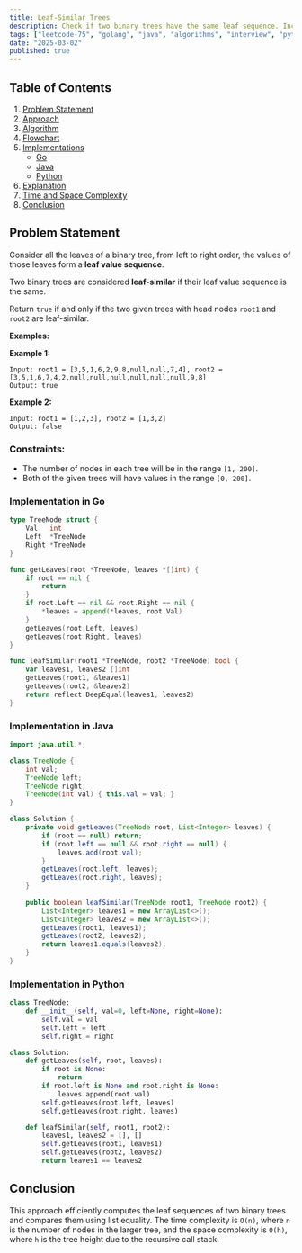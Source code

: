 ```yaml
---
title: Leaf-Similar Trees
description: Check if two binary trees have the same leaf sequence. Includes Go and Java implementations.
tags: ["leetcode-75", "golang", "java", "algorithms", "interview", "python", "leetcode"]
date: "2025-03-02"
published: true
---
```


## Table of Contents

1. [Problem Statement](#problem-statement)
2. [Approach](#approach)
3. [Algorithm](#algorithm)
4. [Flowchart](#flowchart)
5. [Implementations](#implementations)
   - [Go](#implementation-in-go)
   - [Java](#implementation-in-java)
   - [Python](#implementation-in-python)
6. [Explanation](#explanation)
7. [Time and Space Complexity](#time-and-space-complexity)
8. [Conclusion](#conclusion)

## Problem Statement


Consider all the leaves of a binary tree, from left to right order, the values of those leaves form a **leaf value sequence**.

Two binary trees are considered **leaf-similar** if their leaf value sequence is the same.

Return `true` if and only if the two given trees with head nodes `root1` and `root2` are leaf-similar.

**Examples:**

**Example 1:**
```
Input: root1 = [3,5,1,6,2,9,8,null,null,7,4], root2 = [3,5,1,6,7,4,2,null,null,null,null,null,null,9,8]
Output: true
```

**Example 2:**
```
Input: root1 = [1,2,3], root2 = [1,3,2]
Output: false
```

### Constraints:

- The number of nodes in each tree will be in the range `[1, 200]`.
- Both of the given trees will have values in the range `[0, 200]`.

### Implementation in Go

```go
type TreeNode struct {
    Val   int
    Left  *TreeNode
    Right *TreeNode
}

func getLeaves(root *TreeNode, leaves *[]int) {
    if root == nil {
        return
    }
    if root.Left == nil && root.Right == nil {
        *leaves = append(*leaves, root.Val)
    }
    getLeaves(root.Left, leaves)
    getLeaves(root.Right, leaves)
}

func leafSimilar(root1 *TreeNode, root2 *TreeNode) bool {
    var leaves1, leaves2 []int
    getLeaves(root1, &leaves1)
    getLeaves(root2, &leaves2)
    return reflect.DeepEqual(leaves1, leaves2)
}
```

### Implementation in Java

```java
import java.util.*;

class TreeNode {
    int val;
    TreeNode left;
    TreeNode right;
    TreeNode(int val) { this.val = val; }
}

class Solution {
    private void getLeaves(TreeNode root, List<Integer> leaves) {
        if (root == null) return;
        if (root.left == null && root.right == null) {
            leaves.add(root.val);
        }
        getLeaves(root.left, leaves);
        getLeaves(root.right, leaves);
    }
    
    public boolean leafSimilar(TreeNode root1, TreeNode root2) {
        List<Integer> leaves1 = new ArrayList<>();
        List<Integer> leaves2 = new ArrayList<>();
        getLeaves(root1, leaves1);
        getLeaves(root2, leaves2);
        return leaves1.equals(leaves2);
    }
}
```

### Implementation in Python

```python
class TreeNode:
    def __init__(self, val=0, left=None, right=None):
        self.val = val
        self.left = left
        self.right = right

class Solution:
    def getLeaves(self, root, leaves):
        if root is None:
            return
        if root.left is None and root.right is None:
            leaves.append(root.val)
        self.getLeaves(root.left, leaves)
        self.getLeaves(root.right, leaves)

    def leafSimilar(self, root1, root2):
        leaves1, leaves2 = [], []
        self.getLeaves(root1, leaves1)
        self.getLeaves(root2, leaves2)
        return leaves1 == leaves2

```

## Conclusion

This approach efficiently computes the leaf sequences of two binary trees and compares them using list equality. The time complexity is `O(n)`, where `n` is the number of nodes in the larger tree, and the space complexity is `O(h)`, where `h` is the tree height due to the recursive call stack.

